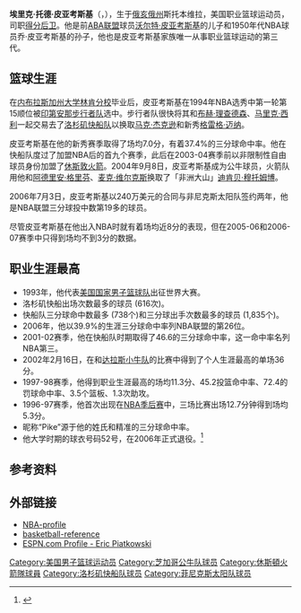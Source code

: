 {{infobox NBA Player
| name = 埃里克·皮亚考斯基<br/>Eric Piatkowski
| image =ericp1.jpg
| position = [[得分后卫|得分后卫]]/[[小前锋|小前锋]]
| nickname = "Pike"
| height_ft = 6 | height_in = 7
| weight_lbs = 215
| nationality = {{USA}}
| birth_date = {{birth date and age|1970|9|30}}
| birth_place = {{USA}}[[俄亥俄州|俄亥俄州]]斯托本维拉
| college = [[内布拉斯加-林肯大学|内布拉斯加州大学林肯分校]]
| draft_round = 1
| draft_pick = 15
| draft_year = 1994
| draft_team = [[印第安那步行者队|印第安那步行者队]]
| team = 
| career_start = 1994年
| career_end =2008年
| former_teams = [[洛杉矶快船队|洛杉矶快船队]] 1994-2003<br/> [[休斯敦火箭队|休斯敦火箭队]] 2003-04<br/> [[芝加哥公牛队|芝加哥公牛队]] 2004-06
| awards =
}}
{{世大運獎牌記錄
|項目=籃球
|a1=1993
|b1=1
}}
'''埃里克·托德·皮亚考斯基'''（{{lang-en|'''Eric Todd Piatkowski'''}}，{{bd|1970年|9月30日||}}），生于[[俄亥俄州|俄亥俄州]]斯托本维拉，美国职业篮球运动员，司职[[得分后卫|得分后卫]]。他是前[[美国篮球协会|ABA联盟]]球员[[沃尔特·皮亚考斯基|沃尔特·皮亚考斯基]]的儿子和1950年代NBA球员乔·皮亚考斯基的孙子，他也是皮亚考斯基家族唯一从事职业篮球运动的第三代。 

==篮球生涯==
在[[内布拉斯加-林肯大学|内布拉斯加州大学林肯分校]]毕业后，皮亚考斯基在1994年NBA选秀中第一轮第15顺位被[[印第安那步行者队|印第安那步行者队]]选中。步行者队很快将其和[[布赫·理查德森|布赫·理查德森]]、[[马里克·西利|马里克·西利]]一起交易去了[[洛杉矶快船队|洛杉矶快船队]]以换取[[马克·杰克逊_(篮球运动员)|马克·杰克逊]]和新秀[[格雷格·迈纳|格雷格·迈纳]]。

皮亚考斯基在他的新秀赛季取得了场均7.0分，有着37.4%的三分球命中率。他在快船队度过了加盟NBA后的首九个赛季，此后在2003-04赛季前以非限制性自由球员身份加盟了[[休斯敦火箭|休斯敦火箭]]。2004年9月8日，皮亚考斯基成为公牛球员，火箭队用他和[[阿德里安·格里芬|阿德里安·格里芬]]、[[麦克·维尔克斯_(篮球运动员)|麦克·维尔克斯]]换取了「非洲大山」[[迪肯贝·穆托姆博|迪肯贝·穆托姆博]]。

2006年7月3日，皮亚考斯基以240万美元的合同与非尼克斯太阳队签约两年，他是NBA联盟三分球投中数第19多的球员。

尽管皮亚考斯基在他出入NBA时就有着场均近8分的表现，但在2005-06和2006-07赛季中只得到场均不到3分的数据。

==职业生涯最高==
*1993年，他代表[[美国国家男子篮球队|美国国家男子篮球队]]出征世界大赛。
*洛杉矶快船出场次数最多的球员 (616次)。
*快船队三分球命中数最多 (738个)和三分球出手次数最多的球员 (1,835个)。
*2006年，他以39.9%的生涯三分球命中率列NBA联盟的第26位。
*2001-02赛季，他在快船队时期取得了46.6的三分球命中率，这一命中率名列NBA第三。
*2002年2月16日，在和[[达拉斯小牛队|达拉斯小牛队]]的比赛中得到了个人生涯最高的单场36分。
*1997-98赛季，他得到职业生涯最高的场均11.3分、45.2投篮命中率、72.4的罚球命中率、3.5个篮板、1.3次助攻。
*1996-97赛季，他首次出现在[[NBA季后赛|NBA季后赛]]中，三场比赛出场12.7分钟得到场均5.3分。
*昵称“Pike”源于他的姓氏和精准的三分球命中率。
*他大学时期的球衣号码52号，在2006年正式退役。<ref>{{Cite web |url=http://www.huskers.com/ViewArticle.dbml?SPSID=20&SPID=24&DB_OEM_ID=100&ATCLID=238733 |title=存档副本 |accessdate=2007-10-26 |archive-date=2019-01-28 |archive-url=https://web.archive.org/web/20190128082753/http://www.huskers.com/ViewArticle.dbml?SPSID=20&SPID=24&DB_OEM_ID=100&ATCLID=238733 |dead-url=no }}</ref>

== 参考资料 ==
{{Reflist}}

== 外部链接 ==
*[http://www.nba.com/playerfile/eric_piatkowski/ NBA-profile] {{Wayback|url=http://www.nba.com/playerfile/eric_piatkowski/ |date=20130516011749 }}{{en}}
*[http://www.basketball-reference.com/players/p/piatker01.html basketball-reference] {{Wayback|url=http://www.basketball-reference.com/players/p/piatker01.html |date=20140521222443 }}{{en}}
*[http://sports.espn.go.com/nba/players/profile?statsId=2638 ESPN.com Profile - Eric Piatkowski] {{Wayback|url=http://sports.espn.go.com/nba/players/profile?statsId=2638 |date=20080423202357 }}{{en}}

{{1994 NBA Draft}}
{{Authority control}}
{{DEFAULTSORT:Piatkowski, Eric}}

[[Category:美国男子篮球运动员|Category:美国男子篮球运动员]]
[[Category:芝加哥公牛队球员|Category:芝加哥公牛队球员]]
[[Category:休斯頓火箭隊球員|Category:休斯頓火箭隊球員]]
[[Category:洛杉矶快船队球员|Category:洛杉矶快船队球员]]
[[Category:菲尼克斯太阳队球员|Category:菲尼克斯太阳队球员]]